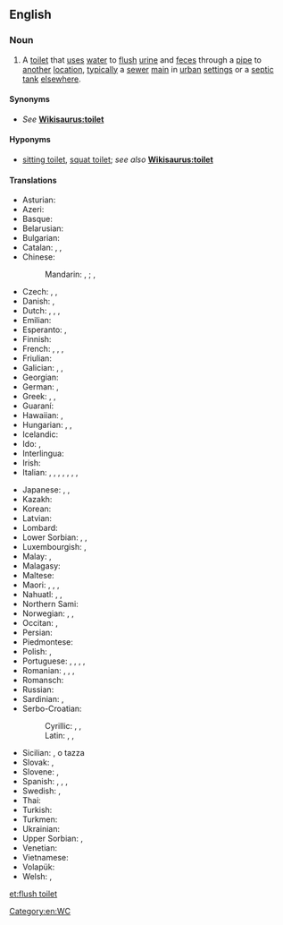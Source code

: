 ==English==
{{wikipedia}}

===Noun===
{{en-noun}}

# A [[toilet]] that [[use]]s [[water]] to [[flush]] [[urine]] and [[feces]] through a [[pipe]] to [[another]] [[location]], [[typically]] a [[sewer]] [[main]] in [[urban]] [[setting]]s or a [[septic tank]] [[elsewhere]].

====Synonyms====
* ''See'' '''[[Wikisaurus:toilet]]'''

====Hyponyms====
* [[sitting toilet]], [[squat toilet]]; ''see also'' '''[[Wikisaurus:toilet]]'''

====Translations====
{{trans-top|toilet that uses water to remove waste}}
* Asturian: {{t|ast|escusáu|m}}
* Azeri: {{t|az|ayaqyolu}}
* Basque: {{t|eu|komun}}
* Belarusian: {{t|be|туалет}}
* Bulgarian: {{t+|bg|тоалетна|f}}
* Catalan: {{t|ca|escusat|m}}, {{t+|ca|lavabo|m}}, {{t|ca|vàter|m}}
* Chinese:
*: Mandarin: {{t+|cmn|抽水馬桶|sc=Hani}}, {{t+|cmn|抽水马桶|tr=chōushuǐ mǎtǒng|sc=Hani}}; {{t|cmn|沖水式廁所|sc=Hani}}, {{t|cmn|冲水式厕所|tr=chōngshuǐshì cèsuǒ|sc=Hani}}
* Czech: {{t+|cs|záchod|m}}, {{t|cs|záchodová mísa|f}}, {{t+|cs|toaleta}}
* Danish: {{t+|da|toilet|n}}, {{t+|da|wc|n}}
* Dutch: {{t+|nl|toiletpot|m}}, {{t+|nl|wc-pot|m}}, {{t+|nl|toilet}}, {{t+|nl|wc}}
* Emilian: {{t|egl|gabinàtt}} {{qualifier|Bolognese}}
* Esperanto: {{t|eo|klozeto}}, {{t|eo|necesejo}}
* Finnish: {{t|fi|vesivessa}}
* French: {{t+|fr|chasse d'eau|f}}, {{t+|fr|cuvette de toilette|f}}, {{t+|fr|toilettes|f-p}}, {{t+|fr|w.-c.|m}}
* Friulian: {{t|fur|necessari}}
* Galician: {{t|gl|retrete|m}}, {{t|gl|inodoro|m}}, {{t|gl|váter|m}}
* Georgian: {{t|ka|უნიტაზი}}
* German: {{t+|de|Toilette|f}}, {{t+|de|WC}}
* Greek: {{t|el|λεκάνη τουαλέτας|f}}, {{t+|el|αποχωρητήριο|m}}, {{t+|el|τουαλέτα|f}}
* Guaraní: {{t|gn|jekakaha}}
* Hawaiian: {{t|haw|lua}}, {{t|haw|ipu lua}}
* Hungarian: {{t+|hu|vécé}}, {{t|hu|vécécsésze}}, {{t+|hu|WC}}
* Icelandic: {{t|is|klósett|n}}
* Ido: {{t+|io|latrino}}, {{t+|io|tualeteyo}}
* Interlingua: {{t|ia|water-closet}}
* Irish: {{t|ga|clóiséad uisce|m}}
* Italian: {{t+|it|water|m}}, {{t+|it|gabinetto|m}}, {{t|it|water-closet|m}}, {{t+|it|WC|m}}, {{t+|it|tazza|f}}, {{t+|it|cesso|m}}, {{t+|it|vaso|m}}, {{t|it|vaso sanitario|m}}
{{trans-mid}}
* Japanese: {{t|ja|水洗式トイレ|tr=すいせんしきといれ, suisenshiki-toire|sc=Jpan}}, {{t|ja|水洗式便所|tr=すいせんしきべんじょ, suisenshiki-benjo|sc=Jpan}}, {{t|ja|便器|tr=べんき, benki}}
* Kazakh: {{t|kk|унитаз}}
* Korean: {{t+|ko|변기|tr=byun gi}}
* Latvian: {{t|lv|klozetpods}}
* Lombard: {{t|lmo|gabinett|m}} {{qualifier|Milanese}}
* Lower Sorbian: {{t|dsb|rožk|m}}, {{t|dsb|wenk|m}}, {{t|dsb|toaleta|f}}
* Luxembourgish: {{t|lb|Toilette}}, {{t|lb|Klo}}
* Malay: {{t|ms|tandas}}, {{t|ms|bilik air}}
* Malagasy: {{t+|mg|toerana fidiovana}}
* Maltese: {{t|mt|tojlit|m}}
* Maori: {{t|mi|heketua}}, {{t|mi|whare paku}}, {{t|mi|hamuti}}, {{t|mi|wharetiko}}
* Nahuatl: {{t+|nah|cuitlacalli}}, {{t|nah|axixicalli}}, {{t|nah|nemanauilcalli}}
* Northern Sami: {{t|se|hivsset}}
* Norwegian: {{t+|no|toalett|n}}, {{t|no|vannklosett|n}}, {{t+|no|wc}}
* Occitan: {{t|oc|lavatinas|f-p}}, {{t|oc|privat|m}}
* Persian: {{t+|fa|سیفون|sc=fa-Arab}}
* Piedmontese: {{t|pms|cess}}
* Polish: {{t+|pl|klozet|m}}, {{t+|pl|ubikacja|f}}
* Portuguese: {{t+|pt|vaso sanitário|m}} {{qualifier|Brazil}}, {{t+|pt|sanita|f}} {{qualifier|Portugal}}, {{t+|pt|privada|f}}, {{t|pt|retrete|f}}, {{t|pt|sentina|f}}
* Romanian: {{t+|ro|toaletă|f}}, {{t+|ro|closet|f}}, {{t+|ro|vece|n}}, {{t+|ro|privată|f}}
* Romansch: {{t|rm|tualetta|f}}
* Russian: {{t+|ru|унита́з|m}}
* Sardinian: {{t|sc|privada|alt=privàda|f}}, {{t|sc|tzesso|alt=tzèsso|m}}
* Serbo-Croatian:
*: Cyrillic: {{t|sh|тоалет}}, {{t|sh|шоља}}, {{t|sh|клозетска шоља}}
*: Latin: {{t+|sh|toalet}}, {{t+|sh|šolja}}, {{t|sh|klozetska šolja}}
* Sicilian: {{t+|scn|cessu|m}}, {{t+|scn|cabbinettu|m}} o tazza
* Slovak: {{t|sl|záchod}}, {{t|sl|toaleta}}
* Slovene: {{t+|sl|stranišče}}, {{t|sl|toaleta}}
* Spanish: {{t+|es|water|m}} {{t+|es|taza|f}}, {{t+|es|inodoro|m}}, {{t+|es|excusado|m}}, {{t+|es|retrete|m}}
* Swedish: {{t+|sv|vattenklosett}}, {{t+|sv|toalettstol}}
* Thai: {{t|th|โถส้วม|tr=tŏh sûam}}
* Turkish: {{t+|tr|tuvalet}}
* Turkmen: {{t|tk|tualet}}
* Ukrainian: {{t|uk|уніта́з|m}}
* Upper Sorbian: {{t|hsb|hajzl|n}} {{t|hsb|nuznik}}, {{t|hsb|wustup}}
* Venetian: {{t|vec|cesso|m}}
* Vietnamese: {{t|vi|xí bệt}}
* Volapük: {{t+|vo|prifet}}
* Welsh: {{t+|cy|toiled}}, {{t|cy|powlen tŷ bach}}
{{trans-bottom}}

[[Category:en:WC]]

[[et:flush toilet]]